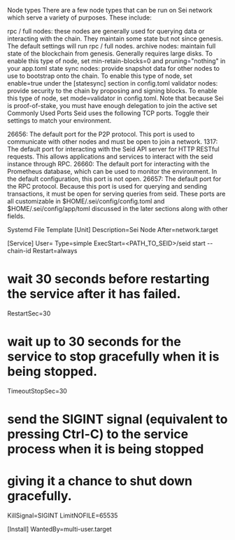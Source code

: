 Node types
There are a few node types that can be run on Sei network which serve a variety of purposes. These include:

rpc / full nodes: these nodes are generally used for querying data or interacting with the chain. They maintain some state but not since genesis. The default settings will run rpc / full nodes.
archive nodes: maintain full state of the blockchain from genesis. Generally requires large disks. To enable this type of node, set min-retain-blocks=0 and pruning="nothing" in your app.toml
state sync nodes: provide snapshot data for other nodes to use to bootstrap onto the chain. To enable this type of node, set enable=true under the [statesync] section in config.toml
validator nodes: provide security to the chain by proposing and signing blocks. To enable this type of node, set mode=validator in config.toml. Note that because Sei is proof-of-stake, you must have enough delegation to join the active set
Commonly Used Ports
Seid uses the following TCP ports. Toggle their settings to match your environment.

26656: The default port for the P2P protocol. This port is used to communicate with other nodes and must be open to join a network.
1317: The default port for interacting with the Seid API server for HTTP RESTful requests. This allows applications and services to interact with the seid instance through RPC.
26660: The default port for interacting with the Prometheus database, which can be used to monitor the environment. In the default configuration, this port is not open.
26657: The default port for the RPC protocol. Because this port is used for querying and sending transactions, it must be open for serving queries from seid.
These ports are all customizable in $HOME/.sei/config/config.toml and $HOME/.sei/config/app/toml discussed in the later sections along with other fields.

Systemd File Template
[Unit]
Description=Sei Node
After=network.target

[Service]
User=<USER>
Type=simple
ExecStart=<PATH_TO_SEID>/seid start --chain-id <Network>
Restart=always
# wait 30 seconds before restarting the service after it has failed.
RestartSec=30
#  wait up to 30 seconds for the service to stop gracefully when it is being stopped.
TimeoutStopSec=30
# send the SIGINT signal (equivalent to pressing Ctrl-C) to the service process when it is being stopped
# giving it a chance to shut down gracefully.
KillSignal=SIGINT
LimitNOFILE=65535

[Install]
WantedBy=multi-user.target

